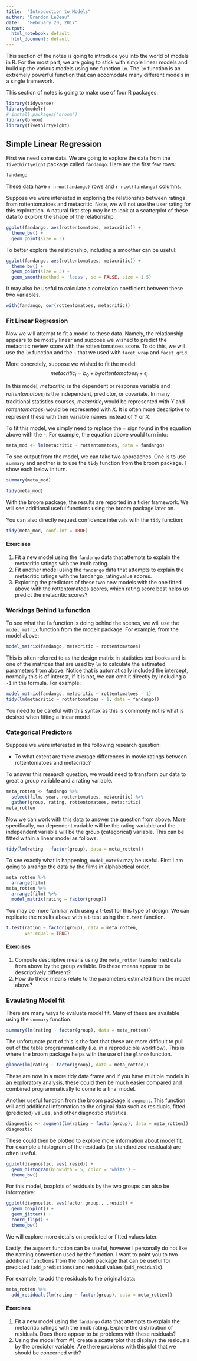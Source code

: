 ```yaml
---
title:  "Introduction to Models"
author: "Brandon LeBeau"
date:   "February 20, 2017"
output:
  html_notebook: default
  html_document: default
---
```


This section of the notes is going to introduce you into the world of models in R. For the most part, we are going to stick with simple linear models and build up the various models using one function `lm`. The `lm` function is an extremely powerful function that can accomodate many different models in a single framework.

This section of notes is going to make use of four R packages:
```r
library(tidyverse)
library(modelr)
# install.packages("broom")
library(broom)
library(fivethirtyeight)
```

## Simple Linear Regression
First we need some data. We are going to explore the data from the `fivethirtyeight` package called `fandango`. Here are the first few rows:

```r
fandango
```

These data have `r nrow(fandango)` rows and `r ncol(fandango)` columns. 

Suppose we were interested in exploring the relationship between ratings from rottentomatoes and metacritic. Note, we will not use the user rating for this exploration. A natural first step may be to look at a scatterplot of these data to explore the shape of the relationship.

```r
ggplot(fandango, aes(rottentomatoes, metacritic)) + 
  theme_bw() + 
  geom_point(size = 3)
```

To better explore the relationship, including a smoother can be useful:

```r
ggplot(fandango, aes(rottentomatoes, metacritic)) + 
  theme_bw() + 
  geom_point(size = 3) + 
  geom_smooth(method = 'loess', se = FALSE, size = 1.5)
```

It may also be useful to calculate a correlation coefficient between these two variables.
```r
with(fandango, cor(rottentomatoes, metacritic))
```

### Fit Linear Regression
Now we will attempt to fit a model to these data. Namely, the relationship appears to be mostly linear and suppose we wished to predict the metacritic review score with the rotten tomatoes score. To do this, we will use the `lm` function and the `~` that we used with `facet_wrap` and `facet_grid`. 

More concretely, suppose we wished to fit the model: 
$$ metacritic_{i} = b_{0} + b_{1} rottentomatoes_{i} + \epsilon_{i} $$

In this model, $metacritic_{i}$ is the dependent or response variable and $rottentomatoes_{i}$ is the independent, predictor, or covariate. In many traditional statistics courses, $metacritic_{i}$ would be represented with $Y$ and $rottentomatoes_{i}$ would be represented with $X$. It is often more descriptive to represent these with their variable names instead of $Y$ or $X$.

To fit this model, we simply need to replace the $=$ sign found in the equation above with the `~`. For example, the equation above would turn into:

```r
meta_mod <- lm(metacritic ~ rottentomatoes, data = fandango)
```

To see output from the model, we can take two approaches. One is to use `summary` and another is to use the `tidy` function from the broom package. I show each below in turn.

```r
summary(meta_mod)
```

```r
tidy(meta_mod)
```

With the broom package, the results are reported in a tidier framework. We will see additional useful functions using the broom package later on.

You can also directly request confidence intervals with the `tidy` function:

```r
tidy(meta_mod, conf.int = TRUE)
```


#### Exercises
1. Fit a new model using the `fandango` data that attempts to explain the metacritic ratings with the imdb rating.
2. Fit another model using the `fandango` data that attempts to explain the metacritic ratings with the fandango_ratingvalue scores.
3. Exploring the predictors of these two new models with the one fitted above with the rottentomatoes scores, which rating score best helps us predict the metacritic scores?

### Workings Behind `lm` function
To see what the `lm` function is doing behind the scenes, we will use the `model_matrix` function from the modelr package. For example, from the model above:

```r
model_matrix(fandango, metacritic ~ rottentomatoes)
```

This is often referred to as the design matrix in statistics text books and is one of the matrices that are used by `lm` to calculate the estimated parameters from above. Notice that is automatically included the intercept, normally this is of interest, if it is not, we can omit it directly by including a `-1` in the formula. For example:

```r
model_matrix(fandango, metacritic ~ rottentomatoes - 1)
tidy(lm(metacritic ~ rottentomatoes - 1, data = fandango))
```

You need to be careful with this syntax as this is commonly not is what is desired when fitting a linear model.

### Categorical Predictors
Suppose we were interested in the following research question:

- To what extent are there average differences in movie ratings between rottentomatoes and metacritic?

To answer this research question, we would need to transform our data to great a group variable and a rating variable.

```r
meta_rotten <- fandango %>%
  select(film, year, rottentomatoes, metacritic) %>%
  gather(group, rating, rottentomatoes, metacritic)
meta_rotten
```

Now we can work with this data to answer the question from above. More specifically, our dependent variable will be the rating variable and the independent variable will be the group (categorical) variable. This can be fitted within a linear model as follows:

```r
tidy(lm(rating ~ factor(group), data = meta_rotten))
```

To see exactly what is happening, `model_matrix` may be useful. First I am going to arrange the data by the films in alphabetical order.

```r
meta_rotten %>%
  arrange(film)
meta_rotten %>%
  arrange(film) %>%
  model_matrix(rating ~ factor(group))
```

You may be more familiar with using a t-test for this type of design. We can replicate the results above with a t-test using the `t.test` function.

```r
t.test(rating ~ factor(group), data = meta_rotten, 
       var.equal = TRUE)
```


#### Exercises
1. Compute descriptive means using the `meta_rotten` transformed data from above by the group variable. Do these means appear to be descriptively different?
2. How do these means relate to the parameters estimated from the model above?

### Evaulating Model fit
There are many ways to evaluate model fit. Many of these are available using the `summary` function.

```r
summary(lm(rating ~ factor(group), data = meta_rotten))
```

The unfortunate part of this is the fact that these are more difficult to pull out of the table programmatically (i.e. in a reproducible workflow). This is where the broom package helps with the use of the `glance` function.

```r
glance(lm(rating ~ factor(group), data = meta_rotten))
```

These are now in a more tidy data frame and if you have multiple models in an exploratory analysis, these could then be much easier compared and combined programmatically to come to a final model.

Another useful function from the broom package is `augment`. This function will add additional information to the original data such as residuals, fitted (predicted) values, and other diagnostic statistics.

```r
diagnostic <- augment(lm(rating ~ factor(group), data = meta_rotten))
diagnostic
```

These could then be plotted to explore more information about model fit. For example a histogram of the residuals (or standardized residuals) are often useful.

```r
ggplot(diagnostic, aes(.resid)) + 
  geom_histogram(binwidth = 5, color = 'white') + 
  theme_bw()
```

For this model, boxplots of residuals by the two groups can also be informative:

```r
ggplot(diagnostic, aes(factor.group., .resid)) + 
  geom_boxplot() + 
  geom_jitter() + 
  coord_flip() +
  theme_bw()
```

We will explore more details on predicted or fitted values later.

Lastly, the `augment` function can be useful, however I personally do not like the naming convention used by the function. I want to point you to two additional functions from the modelr package that can be useful for predicted (`add_predictions`) and residual values (`add_residuals`).

For example, to add the residuals to the original data:

```r
meta_rotten %>%
  add_residuals(lm(rating ~ factor(group), data = meta_rotten))
```


#### Exercises
1. Fit a new model using the `fandango` data that attempts to explain the metacritic ratings with the imdb rating. Explore the distribution of residuals. Does there appear to be problems with these residuals?
2. Using the model from #1, create a scatterplot that displays the residuals by the predictor variable. Are there problems with this plot that we should be concerned with?
